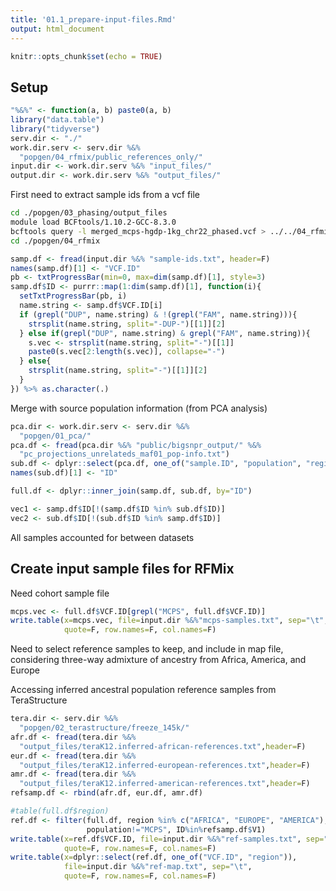 ```yaml
---
title: '01.1_prepare-input-files.Rmd'
output: html_document
---
```


```r
knitr::opts_chunk$set(echo = TRUE)
```

## Setup 

```r
"%&%" <- function(a, b) paste0(a, b)
library("data.table")
library("tidyverse")
serv.dir <- "./"
work.dir.serv <- serv.dir %&% 
  "popgen/04_rfmix/public_references_only/"
input.dir <- work.dir.serv %&% "input_files/"
output.dir <- work.dir.serv %&% "output_files/"
```

First need to extract sample ids from a vcf file 
```bash
cd ./popgen/03_phasing/output_files
module load BCFtools/1.10.2-GCC-8.3.0
bcftools query -l merged_mcps-hgdp-1kg_chr22_phased.vcf > ../../04_rfmix/public_references_only/input_files/sample-ids.txt
cd ./popgen/04_rfmix
```

```r
samp.df <- fread(input.dir %&% "sample-ids.txt", header=F)
names(samp.df)[1] <- "VCF.ID"
pb <- txtProgressBar(min=0, max=dim(samp.df)[1], style=3)
samp.df$ID <- purrr::map(1:dim(samp.df)[1], function(i){
  setTxtProgressBar(pb, i)
  name.string <- samp.df$VCF.ID[i]
  if (grepl("DUP", name.string) & !(grepl("FAM", name.string))){
    strsplit(name.string, split="-DUP-")[[1]][2]
  } else if(grepl("DUP", name.string) & grepl("FAM", name.string)){
    s.vec <- strsplit(name.string, split="-")[[1]]
    paste0(s.vec[2:length(s.vec)], collapse="-")
  } else{
    strsplit(name.string, split="-")[[1]][2]
  }
}) %>% as.character(.)
```

Merge with source population information (from PCA analysis) 

```r
pca.dir <- work.dir.serv <- serv.dir %&% 
  "popgen/01_pca/"
pca.df <- fread(pca.dir %&% "public/bigsnpr_output/" %&% 
  "pc_projections_unrelateds_maf01_pop-info.txt")
sub.df <- dplyr::select(pca.df, one_of("sample.ID", "population", "region"))
names(sub.df)[1] <- "ID"

full.df <- dplyr::inner_join(samp.df, sub.df, by="ID")

vec1 <- samp.df$ID[!(samp.df$ID %in% sub.df$ID)]
vec2 <- sub.df$ID[!(sub.df$ID %in% samp.df$ID)]
```

All samples accounted for between datasets 


## Create input sample files for RFMix 

Need cohort sample file

```r
mcps.vec <- full.df$VCF.ID[grepl("MCPS", full.df$VCF.ID)]
write.table(x=mcps.vec, file=input.dir %&%"mcps-samples.txt", sep="\t", 
            quote=F, row.names=F, col.names=F)
```

Need to select reference samples to keep,  and include in map file,  considering 
three-way admixture of ancestry from Africa, America, and Europe 

Accessing inferred ancestral population reference samples from TeraStructure

```r
tera.dir <- serv.dir %&% 
  "popgen/02_terastructure/freeze_145k/" 
afr.df <- fread(tera.dir %&%
  "output_files/teraK12.inferred-african-references.txt",header=F)
eur.df <- fread(tera.dir %&%
  "output_files/teraK12.inferred-european-references.txt",header=F)
amr.df <- fread(tera.dir %&%
  "output_files/teraK12.inferred-american-references.txt",header=F)
refsamp.df <- rbind(afr.df, eur.df, amr.df)
```

```r
#table(full.df$region)
ref.df <- filter(full.df, region %in% c("AFRICA", "EUROPE", "AMERICA"), 
                 population!="MCPS", ID%in%refsamp.df$V1)
write.table(x=ref.df$VCF.ID, file=input.dir %&%"ref-samples.txt", sep="\t", 
            quote=F, row.names=F, col.names=F)
write.table(x=dplyr::select(ref.df, one_of("VCF.ID", "region")), 
            file=input.dir %&%"ref-map.txt", sep="\t", 
            quote=F, row.names=F, col.names=F)
```


